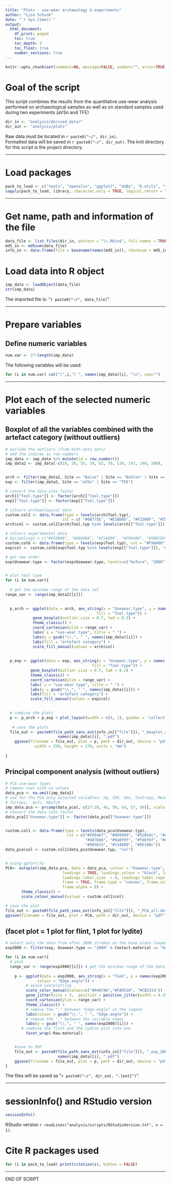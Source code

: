 ```yaml
---
title: "Plots - use-wear archaeology & experiments"
author: "Lisa Schunk"
date: "`r Sys.time()`"
output:
  html_document:
    df_print: paged
    toc: true
    toc_depth: 3
    toc_float: true
    number_sections: true
---
```


```r
knitr::opts_chunk$set(comment=NA, message=FALSE, indent="", error=TRUE)

```


# Goal of the script
This script combines the results from the quantitative use-wear analysis performed on archaeological samples as well as on standard samples used during two experiments (aVSn and TFE)


```r
dir_in <- "analysis/derived_data/"
dir_out <- "analysis/plots"

```

Raw data must be located in `r paste0("~/", dir_in)`.  
Formatted data will be saved in `r paste0("~/", dir_out)`.
The knit directory for this script is the project directory.

---

# Load packages
```r
pack_to_load <- c("tools", "openxlsx", "ggplot2", "doBy", "R.utils", "tidyverse", "patchwork", "ggrepel", "ggfortify")
sapply(pack_to_load, library, character.only = TRUE, logical.return = TRUE)

```


---

# Get name, path and information of the file 
```r
data_file <- list.files(dir_in, pattern = "\\.Rbin$", full.names = TRUE)
md5_in <- md5sum(data_file)
info_in <- data.frame(file = basename(names(md5_in)), checksum = md5_in, row.names = NULL)

```


# Load data into R object
```r
imp_data <- loadObject(data_file)
str(imp_data)

```

The imported file is: "`r paste0("~/", data_file)`"  

---


# Prepare variables
## Define numeric variables
```r
num.var <- 27:length(imp_data)

```

The following variables will be used: 

```r
for (i in num.var) cat("[",i,"] ", names(imp_data)[i], "\n", sep="")

```

---


# Plot each of the selected numeric variables 
## Boxplot of all the variables combined with the artefact category (without outliers) 
```r
# exclude the outliers (from both data sets)
# add the indices as row numbers 
imp_data <- imp_data %>% mutate(id = row_number())
imp_data2 <- imp_data[-c(19, 20, 55, 59, 62, 70, 139, 147, 199, 200), ]


arch <- filter(imp_data2, Site == "Balve" | Site == "Buhlen" | Site == "Ramioul") 
exp <- filter(imp_data2, Site == "aVSn" | Site == "TFE")

# convert the data into factor 
arch[["Tool.type"]] <- factor(arch[["Tool.type"]])
exp[["Tool.type"]] <- factor(exp[["Tool.type"]])

# colours archaeological data
custom.col2 <- data.frame(type = levels(arch$Tool.typ), 
                         col = c( "#0B775E", "#E1BD6D", "#F2300F", "#35274A")) 
arch$col <- custom.col2[arch$Tool.typ %in% levels(arch[["Tool.type"]]), "col"]

# colours experimental data 
# Darjeeling1 = c("#FF0000", "#00A08A", "#F2AD00", "#F98400", "#5BBCD6")
custom.col6 <- data.frame(type = levels(exp$Tool.typ), col = "#F98400") 
exp$col <- custom.col6[exp$Tool.typ %in% levels(exp[["Tool.type"]]), "col"]

# get new order 
exp$Usewear.type <- factor(exp$Usewear.type, levels=c("before", "2000"))


# plot tool type 
for (i in num.var){
  
  # get the min/max range of the data set
range_var <- range(imp_data2[[i]]) 

  
  p_arch <- ggplot(data = arch, aes_string(x = "Usewear.type", y = names(imp_data)[i],
                                        fill = "Tool.type")) +
            geom_boxplot(outlier.size = 0.7, lwd = 0.2) +
            theme_classic() +
            coord_cartesian(ylim = range_var) + 
            labs( x = "use-wear type", title = " ") +
            labs(y = gsub("\\.", " ", names(imp_data)[i])) +
            labs(fill = "artefact category") + 
            scale_fill_manual(values = arch$col)
        
  
  p_exp <- ggplot(data = exp, aes_string(x = "Usewear.type", y = names(imp_data)[i],
                                      fill = "Tool.type")) +
           geom_boxplot(outlier.size = 0.7, lwd = 0.2) +
           theme_classic() +
           coord_cartesian(ylim = range_var) + 
           labs( x = "use-wear type", title = " ") +
           labs(y = gsub("\\.", " ", names(imp_data)[i])) +
           labs(fill = "artefact category") + 
           scale_fill_manual(values = exp$col)
  

  # combine the plots 
  p <- p_arch + p_exp + plot_layout(width = c(4, 1), guides = 'collect')
 
   # save the plots 
  file_out <- paste0(file_path_sans_ext(info_in[["file"]]), "_boxplot_arch.exp_", 
	                   names(imp_data)[i], ".pdf")
	ggsave(filename = file_out, plot = p, path = dir_out, device = "pdf", 
	         width = 250, height = 170, units = "mm")
      
}  

```


## Principal component analysis (without outliers)
```r

# PCA use-wear types
# remove rows with na values 
data_pca <- na.omit(imp_data2)
# use for the PCA only selected variables: Sq, SSK, Vmc, Isotropy, Mean density of 
# furrows,  Asfc, HAsfc9 
imp_data.pca <- prcomp(data_pca[, c(27:28, 45, 50, 54, 57, 59)], scale. = TRUE) 
# convert the data into factor 
data_pca[["Usewear.type"]] <- factor(data_pca[["Usewear.type"]])


custom.col1 <- data.frame(type = levels(data_pca$Usewear.typ), 
                           col = c("#FD6467", "#999999", "#52854c", "#c3d7a4", "#00A08A",
                                   "#487bb6", "#9a0f0f", "#fdbf6f", "#d16103", "#ffdb6d",
                                   "#985633", "#134680", "#05100c")) 
data_pca$col <- custom.col1[data_pca$Usewear.typ, "col"]


# using ggfortify
PCA<- autoplot(imp_data.pca, data = data_pca, colour = "Usewear.type", size = 2,
                         loadings = TRUE, loadings.colour = "black", loadings.label = TRUE,                          loadings.label.colour = "black", 
                         loadings.label.size  = 4, loadings.label.repel = TRUE,  
                         frame = TRUE, frame.type = "convex", frame.colour = "Usewear.type",
                         frame.alpha = 0) + 
       theme_classic() +
       scale_colour_manual(values = custom.col1$col)

# save the plot
file_out <- paste0(file_path_sans_ext(info_in[["file"]]), "_PCA_all.data", ".pdf")
ggsave(filename = file_out, plot = PCA, path = dir_out, device = "pdf")

```


## (facet plot = 1 plot for flint, 1 plot for lydite)
```r
# select only the data from after 2000 strokes on the bone plate (experimental data) 
exp2000 <- filter(exp, Usewear.type == "2000" & Contact.material == "bone plate")

for (i in num.var){
  # plot
  range_var <- range(exp2000[[i]]) # get the min/max range of the data set 
  
	p <- ggplot(data = exp2000, aes_string(x = "Task", y = names(exp2000)[i],
	          colour = "Edge.angle")) + 
	     # avoid overplotting
	     scale_color_manual(values=c("#046C9A","#FAD510", "#CB2314")) +
	     geom_jitter(size = 3,  position = position_jitter(width = 0.35, seed = 1)) + 
	     coord_cartesian(ylim = range_var) + 
	     theme_classic() + 
	     # remove the "." between "Edge.angle" in the legend 
	     labs(colour = gsub("\\.", " ", "Edge.angle")) + 
	     # remove the "." between the variable names
	     labs(y = gsub("\\.", " ", names(exp2000)[i])) + 
       # combine the flint and the lydite plot into one   
	     facet_wrap(~Raw.material) 


	#save to PDF
	file_out <- paste0(file_path_sans_ext(info_in[["file"]]), "_exp_2000_plot_", 
	                   names(imp_data)[i], ".pdf")
	ggsave(filename = file_out, plot = p, path = dir_out, device = "pdf")
}

```

The files will be saved as "`r paste0("~/", dir_out, ".[ext]")`".

---


# sessionInfo() and RStudio version
```r
sessionInfo()

```

RStudio version `r readLines("analysis/scripts/RStudioVersion.txt", n = 1)`.


# Cite R packages used
```r
for (i in pack_to_load) print(citation(i), bibtex = FALSE)

```


---

END OF SCRIPT

